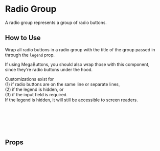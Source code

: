 
# Radio Group

A radio group represents a group of radio buttons.

<Canvas of={Primary} />

## How to Use

Wrap all radio buttons in a radio group with the title of the group passed in through the `legend` prop.

If using MegaButtons, you should also wrap those with this component, since they're radio buttons under the hood.

Customizations exist for<br />
(1) if radio buttons are on the same line or separate lines,<br />
(2) if the legend is hidden, or<br />
(3) if the input field is required.<br />
If the legend is hidden, it will still be accessible to screen readers.

```html
<radio-group legend="Postcard Size">
  <radio-button name="postcard-size" value="4x6" label="4x6" />
  <radio-button name="postcard-size" value="5x7" label="5x7" />
  <radio-button name="postcard-size" value="big" label="Really Big" />
</radio-group>
```

## Props

<ArgTypes story={PRIMARY_STORY} />
